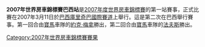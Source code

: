 {{Unreferenced|time=2012-03-19T09:35:31+00:00 }}

'''2007年世界房車錦標賽巴西站'''是[[2007年度世界房車錦標賽|2007年度世界房車錦標賽]]的第一站賽事，正式比賽在2007年3月11日於[[巴西|巴西]][[庫里奇巴國際賽道|庫里奇巴國際賽道]]上舉行。這是第二次在巴西舉行賽事。第一回合由[[寶馬|寶馬]]車隊的[[約克·梅拿|約克·梅拿]]勝出，第二回合由[[寶馬|寶馬]]車隊的[[法夫斯|法夫斯]]勝出。

{{WTCC-stub}}

{{WTCC race
|Name_of_race=世界房車錦標賽巴西站
|Year_of_race=2007
|Previous_race_in_season=[[2006年世界房車錦標賽澳門站|2006年世界房車錦標賽澳門站]]
|Next_race_in_season=[[2007年世界房車錦標賽荷蘭站|2007年世界房車錦標賽荷蘭站]]
|Previous_year's_race=[[2006年世界房車錦標賽巴西站|2006年世界房車錦標賽巴西站]]
|Next_year's_race=[[2008年世界房車錦標賽巴西站|2008年世界房車錦標賽巴西站]]
}}

[[Category:2007年世界房車錦標賽賽果|Category:2007年世界房車錦標賽賽果]]